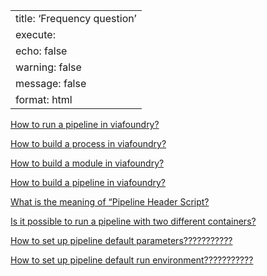 
---
title: 'Frequency question'
execute:
  echo: false
  warning: false
  message: false
format: html
---


[How to run a pipeline in viafoundry?](https://viascientific.github.io/vfdocs/ViaFoundry/run/)
    
[How to build a process in viafoundry?](https://viascientific.github.io/vfdocs/ViaFoundry/process/)
        
[How to build a module in viafoundry?](https://viascientific.github.io/vfdocs/ViaFoundry/pipeline_guide/)
        
[How to build a pipeline in viafoundry?](https://viascientific.github.io/vfdocs/ViaFoundry/pipeline_guide/)
 
[What is the meaning of "Pipeline Header Script?](https://viascientific.github.io/vfdocs/ViaFoundry/pipeline_guide/#pipeline-header-script)

[Is it possible to run a pipeline with two different containers?](https://www.nextflow.io/docs/latest/docker.html)

[How to set up pipeline default parameters???????????](https://viascientific.github.io/vfdocs/ViaFoundry/pipeline_guide/#adding-pipeline-inputs-by-pipeline-header-script)

[How to set up pipeline default run environment???????????](https://viascientific.github.io/vfdocs/ViaFoundry/pipeline_guide/#autofill-feature-for-pipeline-properties)

